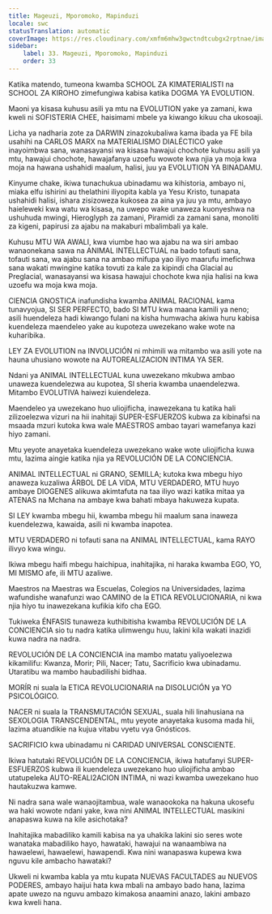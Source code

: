 ```yaml
---
title: Mageuzi, Mporomoko, Mapinduzi
locale: swc
statusTranslation: automatic
coverImage: https://res.cloudinary.com/xmfm6mhw3gwctndtcubgx2rptnae/image/upload/v1740337243/small_cover_educacion_fundamental_a051170f1c.webp
sidebar:
    label: 33. Mageuzi, Mporomoko, Mapinduzi
    order: 33
---
```

Katika matendo, tumeona kwamba SCHOOL ZA KIMATERIALISTI na SCHOOL ZA KIROHO zimefungiwa kabisa katika DOGMA YA EVOLUTION.

Maoni ya kisasa kuhusu asili ya mtu na EVOLUTION yake ya zamani, kwa kweli ni SOFISTERIA CHEE, haisimami mbele ya kiwango kikuu cha ukosoaji.

Licha ya nadharia zote za DARWIN zinazokubaliwa kama ibada ya FE bila usahihi na CARLOS MARX na MATERIALISMO DIALÉCTICO yake inayoimbwa sana, wanasayansi wa kisasa hawajui chochote kuhusu asili ya mtu, hawajui chochote, hawajafanya uzoefu wowote kwa njia ya moja kwa moja na hawana ushahidi maalum, halisi, juu ya EVOLUTION YA BINADAMU.

Kinyume chake, ikiwa tunachukua ubinadamu wa kihistoria, ambayo ni, miaka elfu ishirini au thelathini iliyopita kabla ya Yesu Kristo, tunapata ushahidi halisi, ishara zisizoweza kukosea za aina ya juu ya mtu, ambayo haieleweki kwa watu wa kisasa, na uwepo wake unaweza kuonyeshwa na ushuhuda mwingi, Hieroglyph za zamani, Piramidi za zamani sana, monoliti za kigeni, papirusi za ajabu na makaburi mbalimbali ya kale.

Kuhusu MTU WA AWALI, kwa viumbe hao wa ajabu na wa siri ambao wanaonekana sawa na ANIMAL INTELLECTUAL na bado tofauti sana, tofauti sana, wa ajabu sana na ambao mifupa yao iliyo maarufu imefichwa sana wakati mwingine katika tovuti za kale za kipindi cha Glacial au Preglacial, wanasayansi wa kisasa hawajui chochote kwa njia halisi na kwa uzoefu wa moja kwa moja.

CIENCIA GNOSTICA inafundisha kwamba ANIMAL RACIONAL kama tunavyojua, SI SER PERFECTO, bado SI MTU kwa maana kamili ya neno; asili huendeleza hadi kiwango fulani na kisha humwacha akiwa huru kabisa kuendeleza maendeleo yake au kupoteza uwezekano wake wote na kuharibika.

LEY ZA EVOLUTION na INVOLUCIÓN ni mhimili wa mitambo wa asili yote na hauna uhusiano wowote na AUTOREALIZACION INTIMA YA SER.

Ndani ya ANIMAL INTELLECTUAL kuna uwezekano mkubwa ambao unaweza kuendelezwa au kupotea, SI sheria kwamba unaendelezwa. Mitambo EVOLUTIVA haiwezi kuiendeleza.

Maendeleo ya uwezekano huo uliojificha, inawezekana tu katika hali zilizoelezwa vizuri na hii inahitaji SUPER-ESFUERZOS kubwa za kibinafsi na msaada mzuri kutoka kwa wale MAESTROS ambao tayari wamefanya kazi hiyo zamani.

Mtu yeyote anayetaka kuendeleza uwezekano wake wote uliojificha kuwa mtu, lazima aingie katika njia ya REVOLUCIÓN DE LA CONCIENCIA.

ANIMAL INTELLECTUAL ni GRANO, SEMILLA; kutoka kwa mbegu hiyo anaweza kuzaliwa ÁRBOL DE LA VIDA, MTU VERDADERO, MTU huyo ambaye DIOGENES alikuwa akimtafuta na taa iliyo wazi katika mitaa ya ATENAS na Mchana na ambaye kwa bahati mbaya hakuweza kupata.

SI LEY kwamba mbegu hii, kwamba mbegu hii maalum sana inaweza kuendelezwa, kawaida, asili ni kwamba inapotea.

MTU VERDADERO ni tofauti sana na ANIMAL INTELLECTUAL, kama RAYO ilivyo kwa wingu.

Ikiwa mbegu haifi mbegu haichipua, inahitajika, ni haraka kwamba EGO, YO, MI MISMO afe, ili MTU azaliwe.

Maestros na Maestras wa Escuelas, Colegios na Universidades, lazima wafundishe wanafunzi wao CAMINO de la ETICA REVOLUCIONARIA, ni kwa njia hiyo tu inawezekana kufikia kifo cha EGO.

Tukiweka ÉNFASIS tunaweza kuthibitisha kwamba REVOLUCIÓN DE LA CONCIENCIA sio tu nadra katika ulimwengu huu, lakini kila wakati inazidi kuwa nadra na nadra.

REVOLUCIÓN DE LA CONCIENCIA ina mambo matatu yaliyoelezwa kikamilifu: Kwanza, Morir; Pili, Nacer; Tatu, Sacrificio kwa ubinadamu. Utaratibu wa mambo haubadilishi bidhaa.

MORÍR ni suala la ETICA REVOLUCIONARIA na DISOLUCIÓN ya YO PSICOLÓGICO.

NACER ni suala la TRANSMUTACIÓN SEXUAL, suala hili linahusiana na SEXOLOGIA TRANSCENDENTAL, mtu yeyote anayetaka kusoma mada hii, lazima atuandikie na kujua vitabu vyetu vya Gnósticos.

SACRIFICIO kwa ubinadamu ni CARIDAD UNIVERSAL CONSCIENTE.

Ikiwa hatutaki REVOLUCIÓN DE LA CONCIENCIA, ikiwa hatufanyi SUPER-ESFUERZOS kubwa ili kuendeleza uwezekano huo uliojificha ambao utatupeleka AUTO-REALI2ACION INTIMA, ni wazi kwamba uwezekano huo hautakuzwa kamwe.

Ni nadra sana wale wanaojitambua, wale wanaookoka na hakuna ukosefu wa haki wowote ndani yake, kwa nini ANIMAL INTELLECTUAL masikini anapaswa kuwa na kile asichotaka?

Inahitajika mabadiliko kamili kabisa na ya uhakika lakini sio seres wote wanataka mabadiliko hayo, hawataki, hawajui na wanaambiwa na hawaelewi, hawaelewi, hawapendi. Kwa nini wanapaswa kupewa kwa nguvu kile ambacho hawataki?

Ukweli ni kwamba kabla ya mtu kupata NUEVAS FACULTADES au NUEVOS PODERES, ambayo haijui hata kwa mbali na ambayo bado hana, lazima apate uwezo na nguvu ambazo kimakosa anaamini anazo, lakini ambazo kwa kweli hana.

